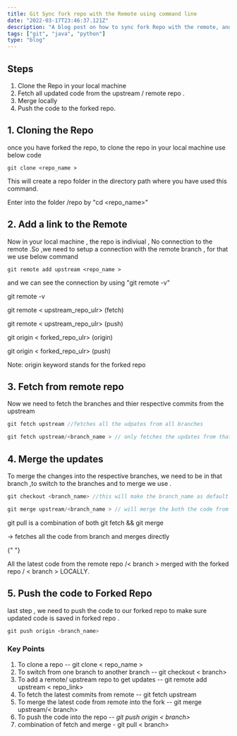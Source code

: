 ```yaml
---
title: Git Sync fork repo with the Remote using command line
date: "2022-03-17T23:46:37.121Z"
description: "A blog post on how to sync fork Repo with the remote, and get the know the commands in details."
tags: ["git", "java", "python"]
type: "blog"
---
```


## Steps

1.  Clone the Repo in your local machine
2.  Fetch all updated code from the upstream / remote repo .
3.  Merge locally
4.  Push the code to the forked repo.

## 1. Cloning the Repo

once you have forked the repo, to clone the repo in your local machine use below code

```git file=terminal
git clone <repo_name >
```

This will create a repo folder in the directory path where you have used this command.

Enter into the folder /repo by "cd <repo_name>"

## 2. Add a link to the Remote

Now in your local machine , the repo is indiviual , No connection to the remote .So ,we need to setup a connection with the remote branch , for that we use below command

```git file=terminal
git remote add upstream <repo_name >
```

and we can see the connection by using "git remote -v"

<Accordation heading="Using git remote -v">
git remote -v

git remote < upstream_repo_ulr> (fetch)

git remote < upstream_repo_ulr> (push)

git origin < forked_repo_ulr> (origin)

git origin < forked_repo_ulr> (push)

Note: origin keyword stands for the forked repo

</Accordation >

## 3. Fetch from remote repo

Now we need to fetch the branches and thier respective commits from the upstream

```js file=terminal
git fetch upstream //fetches all the udpates from all branches

git fetch upstream/<branch_name > // only fetches the updates from that branch
```

## 4. Merge the updates

To merge the changes into the respective branches, we need to be in that branch ,to switch to the branches and to merge we use .

```js file=terminal
git checkout <branch_name> //this will make the branch_name as default branch in local

git merge upstream/<branch_name > // will merge the both the code from the branch
```

<Callouts name="info">
  git pull is a combination of both git fetch && git merge
  <p>-> fetches all the code from branch and merges directly</p>{" "}
</Callouts>

All the latest code from the remote repo /< branch > merged with the forked repo / < branch > LOCALLY.

## 5. Push the code to Forked Repo

last step , we need to push the code to our forked repo to make sure updated code is saved in forked repo .

```js file=terminal
git push origin <branch_name>
```

### Key Points

1. To clone a repo -- git clone < repo_name >
2. To switch from one branch to another branch -- git checkout < branch>
3. To add a remote/ upstream repo to get updates -- git remote add upstream < repo_link>
4. To fetch the latest commits from remote -- git fetch upstream
5. To merge the latest code from remote into the fork -- git merge upstream/< branch>
6. To push the code into the repo -- <i>git push origin < branch></i>
7. combination of fetch and merge - git pull < branch>
